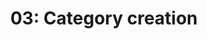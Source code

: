 ---
title: '03: Category creation'
summary: 'Reframe and rename the need FarmTech is solving for. Helps create a catchy, endearing headline and copy.'
start: '2024-12-21'
duration: '2 days'
owner:
    image: '@images/avatars/kb.jpg'
    title: 'kb'
status: 'Progress'
---